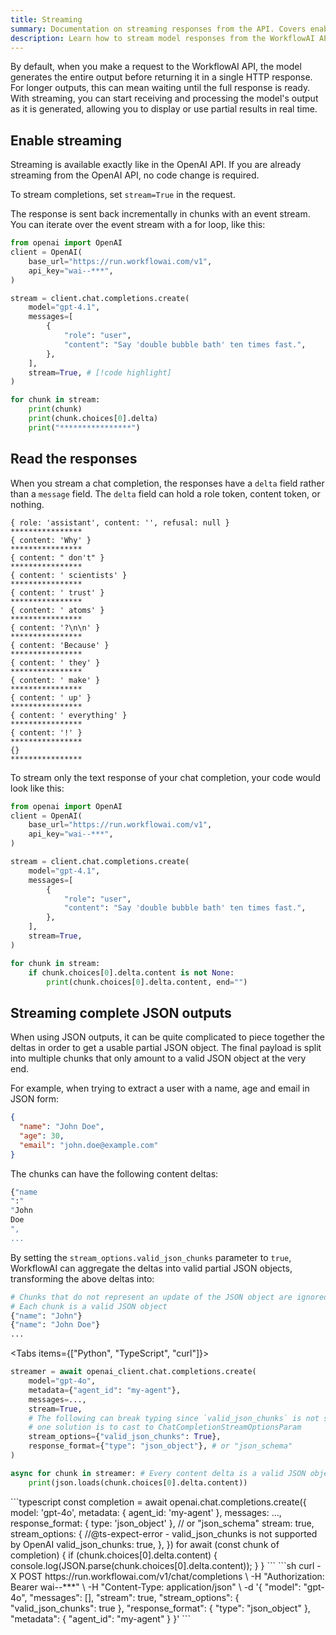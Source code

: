 ```yaml
---
title: Streaming
summary: Documentation on streaming responses from the API. Covers enabling streaming, processing response chunks, and handling complete JSON outputs.
description: Learn how to stream model responses from the WorkflowAI API using server-sent events.
---
```



By default, when you make a request to the WorkflowAI API, the model generates the entire output before returning it in a single HTTP response. For longer outputs, this can mean waiting until the full response is ready. With streaming, you can start receiving and processing the model's output as it is generated, allowing you to display or use partial results in real time.

## Enable streaming

<Callout type='success'>
  Streaming is available exactly like in the OpenAI API. If you are already streaming from the OpenAI API, no code change is required.
</Callout>

To stream completions, set `stream=True` in the request.

The response is sent back incrementally in chunks with an event stream. You can iterate over the event stream with a for loop, like this:

```python
from openai import OpenAI
client = OpenAI(
    base_url="https://run.workflowai.com/v1",
    api_key="wai--***",
)

stream = client.chat.completions.create(
    model="gpt-4.1",
    messages=[
        {
            "role": "user",
            "content": "Say 'double bubble bath' ten times fast.",
        },
    ],
    stream=True, # [!code highlight]
)

for chunk in stream:
    print(chunk)
    print(chunk.choices[0].delta)
    print("****************")
```

## Read the responses

When you stream a chat completion, the responses have a `delta` field rather than a `message` field. The `delta` field can hold a role token, content token, or nothing.

```
{ role: 'assistant', content: '', refusal: null }
****************
{ content: 'Why' }
****************
{ content: " don't" }
****************
{ content: ' scientists' }
****************
{ content: ' trust' }
****************
{ content: ' atoms' }
****************
{ content: '?\n\n' }
****************
{ content: 'Because' }
****************
{ content: ' they' }
****************
{ content: ' make' }
****************
{ content: ' up' }
****************
{ content: ' everything' }
****************
{ content: '!' }
****************
{}
****************
```

To stream only the text response of your chat completion, your code would look like this:

```python
from openai import OpenAI
client = OpenAI(
    base_url="https://run.workflowai.com/v1",
    api_key="wai--***",
)

stream = client.chat.completions.create(
    model="gpt-4.1",
    messages=[
        {
            "role": "user",
            "content": "Say 'double bubble bath' ten times fast.",
        },
    ],
    stream=True,
)

for chunk in stream:
    if chunk.choices[0].delta.content is not None:
        print(chunk.choices[0].delta.content, end="")
```

## Streaming complete JSON outputs

When using JSON outputs, it can be quite complicated to piece together the deltas in order to get a usable partial JSON object. The final payload is split into multiple chunks that only amount to a valid JSON object at the very end.

For example, when trying to extract a user with a name, age and email in JSON form:

```json
{
  "name": "John Doe",
  "age": 30,
  "email": "john.doe@example.com"
}
```

The chunks can have the following content deltas:

```sh
{"name
":"
"John
Doe
",
...
```

By setting the `stream_options.valid_json_chunks` parameter to `true`, WorkflowAI can aggregate the deltas into valid partial JSON objects, transforming the above deltas into:

```sh
# Chunks that do not represent an update of the JSON object are ignored
# Each chunk is a valid JSON object
{"name": "John"}
{"name": "John Doe"}
...
```

<Tabs items={["Python", "TypeScript", "curl"]}>
<Tab>

```python
streamer = await openai_client.chat.completions.create(
    model="gpt-4o",
    metadata={"agent_id": "my-agent"},
    messages=...,
    stream=True,
    # The following can break typing since `valid_json_chunks` is not supported by OpenAI,
    # one solution is to cast to ChatCompletionStreamOptionsParam
    stream_options={"valid_json_chunks": True},
    response_format={"type": "json_object"}, # or "json_schema"
)

async for chunk in streamer: # Every content delta is a valid JSON object
    print(json.loads(chunk.choices[0].delta.content))
```

</Tab>
<Tab>
```typescript
const completion = await openai.chat.completions.create({
    model: 'gpt-4o',
    metadata: { agent_id: 'my-agent' },
    messages: ...,
    response_format: { type: 'json_object' }, // or "json_schema"
    stream: true,
    stream_options: {
      //@ts-expect-error - valid_json_chunks is not supported by OpenAI
      valid_json_chunks: true,
    },
})
for await (const chunk of completion) {
    if (chunk.choices[0].delta.content) {
        console.log(JSON.parse(chunk.choices[0].delta.content));
    }
}
```
</Tab>
<Tab>
```sh
curl -X POST https://run.workflowai.com/v1/chat/completions \
  -H "Authorization: Bearer wai--***" \
  -H "Content-Type: application/json" \
  -d '{
    "model": "gpt-4o",
    "messages": [],
    "stream": true,
    "stream_options": {
      "valid_json_chunks": true
    },
    "response_format": {
      "type": "json_object"
    },
    "metadata": {
      "agent_id": "my-agent"
    }
}'
```
</Tab>
</Tabs>
